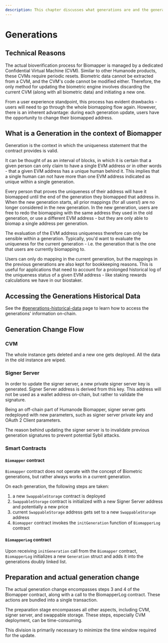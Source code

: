 ```yaml
---
description: This chapter discusses what generations are and the generation change flow.
---
```



# Generations

## Technical Reasons

The actual bioverification process for Biomapper is managed by a dedicated Confidential Virtual Machine (CVM). Similar to other Humanode products, these CVMs require periodic resets. Biometric data cannot be extracted from a CVM, and the CVM's code cannot be modified either. Therefore, the only method for updating the biometric engine involves discarding the current CVM (along with all biometric data) and initiating a new one.

<Callout type="info">
  From a user experience standpoint, this process has evident drawbacks - users
  will need to go through the whole biomapping flow again. However, there is an
  inherent advantage: during each generation update, users have the opportunity
  to change their biomapped address.
</Callout>

## What is a Generation in the context of Biomapper

Generation is the context in which the uniqueness statement that the contract provides is valid.

It can be thought of as an interval of blocks, in which it is certain that a given person can only claim to have a single EVM address or in other words - that a given EVM address has a unique human behind it. This implies that a single human can not have more than one EVM address indicated as unique within a single generation.

Every person that proves the uniqueness of their address will have it biomapped until the end of the generation they biomapped that address in. When the new generation starts, all prior mappings (for all users!) are no longer considered in the new generation. In the new generation, users are free to redo the biomapping with the same address they used in the old generation, or use a different EVM address - but they are only able to biomap a single address per generation.

The evaluation of the EVM address uniqueness therefore can only be sensible within a generation. Typically, you'd want to evaluate the uniqueness for the current generation - i.e. the generation that is the one that users are currently biomapping to.

Users can only do mapping in the current generation, but the mappings in the previous generations are also kept for bookkeeping reasons. This is useful for applications that need to account for a prolonged historical log of the uniqueness status of a given EVM address - like staking rewards calculations we have in our biostaker.

## Accessing the Generations Historical Data

See the [#generations-historical-data](technical-information/on-chain-data.md#generations-historical-data "mention") page to learn how to access the generations' information on-chain.

## Generation Change Flow

### CVM

The whole instance gets deleted and a new one gets deployed. All the data in the old instance are wiped.

### Signer Server

In order to update the signer server, a new private signer server key is generated. Signer Server address is derived from this key. This address will not be used as a wallet address on-chain, but rather to validate the signature.

Being an off-chain part of Humanode Biomapper, signer server gets redeployed with new parameters, such as signer server private key and OAuth 2 Client parameters.

The reason behind updating the signer server is to invalidate previous generation signatures to prevent potential Sybil attacks.

### Smart Contracts

#### **`Biomapper` contract**

`Biomapper` contract does not operate with the concept of Biometric generations, but rather always works in a current generation.

On each generation, the following steps are taken:

1. a new `SwappableStorage` contract is deployed
2. `SwappableStorage` contract is initialized with a new Signer Server address and potentially a new price
3. current `SwappableStorage` address gets set to a new `SwappableStorage` address
4. `Biomapper` contract invokes the `initGeneration` function of `BiomapperLog` contract

#### **`BiomapperLog` contract**

Upon receiving `initGeneration` call from the `Biomapper` contract, `BiomapperLog` initializes a new `Generation` struct and adds it into the generations doubly linked list.

## Preparation and actual generation change

The actual generation change encompasses steps 3 and 4 of the Biomapper contract, along with a call to the BiomapperLog contract. These actions are bundled into a single transaction.

The preparation stage encompasses all other aspects, including CVM, signer server, and swappable storage. These steps, especially CVM deployment, can be time-consuming.

This division is primarily necessary to minimize the time window required for the update.
